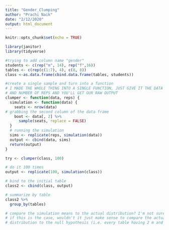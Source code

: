 ```yaml
---
title: "Gender_Clumping"
author: "Prachi Naik"
date: "2/12/2020"
output: html_document
---
```


```r
knitr::opts_chunk$set(echo = TRUE)

library(janitor)
library(tidyverse)
```

```r

#trying to add column name "gender"
students <- c(rep("m", 14), rep("f",16))
tables <- c(rep(c(1:7), 4), c(8, 8)) 
class <-as.data.frame(cbind.data.frame(tables, students)) 

#create a single sample and turn into a function
# I MADE THE WHOLE THING INTO A SINGLE FUNCTION, JUST GIVE IT THE DATA 
# AND NUMBER OF REPS AND YOU'LL GET OUR RAW OUTPUT
clumper <- function(data, reps) {
  simulation <- function(data) {
    seats <- nrow(data)
# grabbing the second column of the data frame  
    boot <- data[, 2] %>% 
      sample(seats, replace = FALSE)
  }
  # running the simulation
  sims <- replicate(reps, simulation(data))
  output <- cbind(data, sims)
  return(output)
}

try <- clumper(class, 100)

# do it 100 times 
output <- replicate(100, simulation(class))

# bind to the initial table
class2 <- cbind(class, output)

# summarize by table
class2 %>% 
  group_by(tables) 

# compare the simulation means to the actual distribution? I'm not sure. 
# if this is the case, wouldn't it just make sense to compare the actual
# distribution to the null hypothesis (i.e. every table having 2 m and 2 f)?

```

